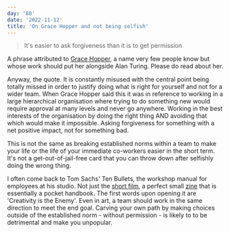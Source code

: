 ```yaml
---
day: '88'
date: '2022-11-12'
title: 'On Grace Hopper and not being selfish'
---
```


> It's easier to ask forgiveness than it is to get permission

A phrase attributed to [Grace Hopper](https://en.wikipedia.org/wiki/Grace_Hopper), a name very few people know but whose work should put her alongside Alan Turing. Please do read about her.

Anyway, the quote. It is constantly misused with the central point being totally missed in order to justify doing what is right for yourself and not for a wider team. When Grace Hopper said this it was in reference to working in a large hierarchical organisation where trying to do something new would require approval at many levels and never go anywhere. Working in the best interests of the organisation by doing the right thing AND avoiding that which would make it impossible. Asking forgiveness for something with a net positive impact, not for something bad.

This is not the same as breaking established norms within a team to make your life or the life of your immediate co-workers easier in the short term. It's not a get-out-of-jail-free card that you can throw down after selfishly doing the wrong thing.

I often come back to Tom Sachs' Ten Bullets, the workshop manual for employees at his studio. Not just the [short film](https://youtu.be/49p1JVLHUos), a perfect small [zine](https://store.tomsachs.com/products/ten-bullets-zine) that is essentially a pocket handbook. The first words upon opening it are 'Creativity is the Enemy'. Even in art, a team should work in the same direction to meet the end goal. Carving your own path by making choices outside of the established norm - without permission - is likely to to be detrimental and make you unpopular.
